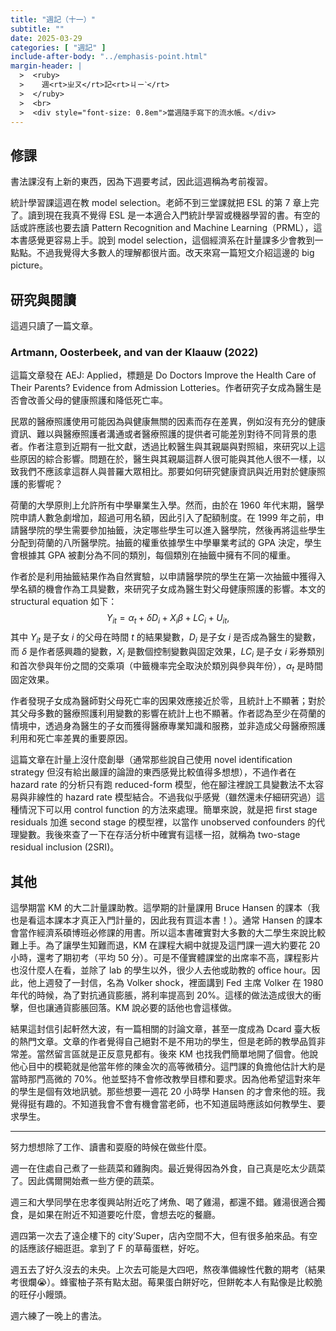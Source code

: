 ```yaml
---
title: "週記（十一）"
subtitle: ""
date: 2025-03-29
categories: [ "週記" ]
include-after-body: "../emphasis-point.html"
margin-header: |
  >  <ruby>
  >    週<rt>ㄓㄡ</rt>記<rt>ㄐㄧˋ</rt>
  >  </ruby>
  >  <br>
  >  <div style="font-size: 0.8em">當週隨手寫下的流水帳。</div>
---
```


## 修課

書法課沒有上新的東西，因為下週要考試，因此這週稱為考前複習。

統計學習課這週在教 model selection。老師不到三堂課就把 ESL 的第 7 章上完了。讀到現在我真不覺得 ESL 是一本適合入門統計學習或機器學習的書。有空的話或許應該也要去讀 Pattern Recognition and Machine Learning（PRML），這本書感覺更容易上手。說到 model selection，這個經濟系在計量課多少會教到一點點。不過我覺得大多數人的理解都很片面。改天來寫一篇短文介紹這邊的 big picture。

## 研究與閱讀

這週只讀了一篇文章。

### Artmann, Oosterbeek, and van der Klaauw (2022)

這篇文章發在 AEJ: Applied，標題是 Do Doctors Improve the Health Care of Their Parents? Evidence from Admission Lotteries。作者研究子女成為醫生是否會改善父母的健康照護和降低死亡率。

民眾的醫療照護使用可能因為與健康無關的因素而存在差異，例如沒有充分的健康資訊、難以與醫療照護者溝通或者醫療照護的提供者可能差別對待不同背景的患者。作者注意到近期有一批文獻，透過比較醫生與其親屬與對照組，來研究以上這些原因的綜合影響。問題在於，醫生與其親屬這群人很可能與其他人很不一樣，以致我們不應該拿這群人與普羅大眾相比。那要如何研究健康資訊與近用對於健康照護的影響呢？

荷蘭的大學原則上允許所有中學畢業生入學。然而，由於在 1960 年代末期，醫學院申請人數急劇增加，超過可用名額，因此引入了配額制度。在 1999 年之前，申請醫學院的學生需要參加抽籤，決定哪些學生可以進入醫學院，然後再將這些學生分配到荷蘭的八所醫學院。抽籤的權重依據學生中學畢業考試的 GPA 決定，學生會根據其 GPA 被劃分為不同的類別，每個類別在抽籤中擁有不同的權重。

作者於是利用抽籤結果作為自然實驗，以申請醫學院的學生在第一次抽籤中獲得入學名額的機會作為工具變數，來研究子女成為醫生對父母健康照護的影響。本文的 structural equation 如下：
$$
Y_{it} = \alpha_t + \delta D_i + X_{i} \beta + \mathit{LC}_{i} + U_{it},
$$
其中 $Y_{it}$ 是子女 $i$ 的父母在時間 $t$ 的結果變數，$D_i$ 是子女 $i$ 是否成為醫生的變數，而 $\delta$ 是作者感興趣的變數，$X_{i}$ 是數個控制變數與固定效果，$\mathit{LC}_{i}$ 是子女 $i$ 彩券類別和首次參與年份之間的交乘項（中籤機率完全取決於類別與參與年份），$\alpha_t$ 是時間固定效果。

作者發現子女成為醫師對父母死亡率的因果效應接近於零，且統計上不顯著；對於其父母多數的醫療照護利用變數的影響在統計上也不顯著。作者認為至少在荷蘭的情境中，透過身為醫生的子女而獲得醫療專業知識和服務，並非造成父母醫療照護利用和死亡率差異的重要原因。

這篇文章在計量上沒什麼創舉（通常那些說自己使用 novel identification strategy 但沒有給出嚴謹的論證的東西感覺比較值得多想想），不過作者在 hazard rate 的分析只有跑 reduced-form 模型，他在腳注裡說工具變數法不太容易與非線性的 hazard rate 模型結合。不過我似乎感覺（雖然還未仔細研究過）這種情況下可以用 control function 的方法來處理。簡單來說，就是把 first stage residuals 加進 second stage 的模型裡，以當作 unobserved confounders 的代理變數。我後來查了一下在存活分析中確實有這樣一招，就稱為 two-stage residual inclusion (2SRI)。


## 其他

這學期當 KM 的大二計量課助教。這學期的計量課用 Bruce Hansen 的課本（我也是看這本課本才真正入門計量的，因此我有買這本書！）。通常 Hansen 的課本會當作經濟系碩博班必修課的用書。所以這本書確實對大多數的大二學生來說比較難上手。為了讓學生知難而退，KM 在課程大綱中就提及這門課一週大約要花 20 小時，還考了期初考（平均 50 分）。可是不僅實體課堂的出席率不高，課程影片也沒什麼人在看，並除了 lab 的學生以外，很少人去他或助教的 office hour。因此，他上週發了一封信，名為 Volker shock，裡面講到 Fed 主席 Volker 在 1980 年代的時候，為了對抗通貨膨脹，將利率提高到 20%。這樣的做法造成很大的衝擊，但也讓通貨膨脹回落。KM 說必要的話他也會這樣做。

結果這封信引起軒然大波，有一篇相關的討論文章，甚至一度成為 Dcard 臺大板的熱門文章。文章的作者覺得自己絕對不是不用功的學生，但是老師的教學品質非常差。當然留言區就是正反意見都有。後來 KM 也找我們簡單地開了個會。他說他心目中的模範就是他當年修的陳金次的高等微積分。這門課的負擔他估計大約是當時那門高微的 70%。他並堅持不會修改教學目標和要求。因為他希望這對來年的學生是個有效地訊號。那些想要一週花 20 小時學 Hansen 的才會來他的班。我覺得挺有趣的。不知道我會不會有機會當老師，也不知道屆時應該如何教學生、要求學生。

---

努力想想除了工作、讀書和耍廢的時候在做些什麼。

週一在住處自己煮了一些蔬菜和雞胸肉。最近覺得因為外食，自己真是吃太少蔬菜了。因此偶爾開始煮一些方便的蔬菜。

週三和大學同學在忠孝復興站附近吃了烤魚、喝了雞湯，都還不錯。雞湯很適合獨食，是如果在附近不知道要吃什麼，會想去吃的餐廳。

週四第一次去了遠企樓下的 city'Super，店內空間不大，但有很多舶來品。有空的話應該仔細逛逛。拿到了 F 的草莓蛋糕，好吃。

週五去了好久沒去的未央。上次去可能是大四吧，熬夜準備線性代數的期考（結果考很爛😭）。蜂蜜柚子茶有點太甜。莓果蛋白餅好吃，但餅乾本人有點像是比較脆的旺仔小饅頭。

週六練了一晚上的書法。